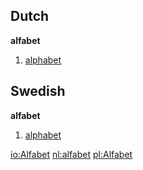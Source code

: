 ==Dutch==
'''alfabet'''

# [[alphabet]]

==Swedish==
'''alfabet'''

# [[alphabet]]

[[io:Alfabet]]
[[nl:alfabet]]
[[pl:Alfabet]]